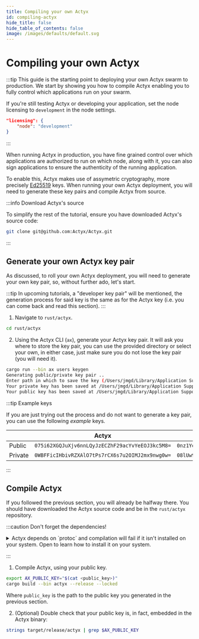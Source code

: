 ```yaml
---
title: Compiling your own Actyx
id: compiling-actyx
hide_title: false
hide_table_of_contents: false
image: /images/defaults/default.svg
---
```



# Compiling your own Actyx

:::tip
This guide is the starting point to deploying your own Actyx swarm to production.
We start by showing you how to compile Actyx enabling you to fully control which
applications run on your swarm.

If you're still testing Actyx or developing your application, set the node licensing
to `development` in the node settings.

```json
"licensing": {
    "node": "development"
}
```

:::

When running Actyx in production, you have fine grained control over which applications
are authorized to run on which node, along with it, you can also sign applications to
ensure the authenticity of the running application.

To enable this, Actyx makes use of assymetric cryptography, more precisely
[Ed25519](https://en.wikipedia.org/wiki/EdDSA#Ed25519) keys.
When running your own Actyx deployment, you will need to generate these key pairs and
compile Actyx from source.

:::info Download Actyx's source

To simplify the rest of the tutorial, ensure you have downloaded Actyx's source code:

```bash
git clone git@github.com:Actyx/Actyx.git
```

:::

## Generate your own Actyx key pair

As discussed, to roll your own Actyx deployment, you will need to generate your own key pair,
so, without further ado, let's start.

:::tip
In upcoming tutorials, a "developer key pair" will be mentioned, the generation process
for said key is the same as for the Actyx key (i.e. you can come back and read this section).
:::

1. Navigate to `rust/actyx`.

```bash
cd rust/actyx
```

2. Using the Actyx CLI (`ax`), generate your Actyx key pair. It will ask you where to
   store the key pair, you can use the provided directory or select your own, in either
   case, just make sure you do not lose the key pair (you will need it).

```bash
cargo run --bin ax users keygen
Generating public/private key pair ..
Enter path in which to save the key (/Users/jmgd/Library/Application Support/actyx/keys/users/id):
Your private key has been saved at /Users/jmgd/Library/Application Support/actyx/keys/users/id
Your public key has been saved at /Users/jmgd/Library/Application Support/actyx/keys/users/id.pub
```

:::tip Example keys

If you are just trying out the process and do not want to generate a key pair, you can
use the following _example_ keys.

|         | Actyx                                           | Developer                                       |
| ------- | ----------------------------------------------- | ----------------------------------------------- |
| Public  | `075i62XGQJuXjv6nnLQyJzECZhF29acYvYeEOJ3kc5M8=` | `0nz1YdHu/JDmS6CImcZgOj9Y960sJOPrbZHAJO107qW0=` |
| Private | `0WBFFicIHbivRZXAlO7tPs7rCX6s7u2OIMJ2mx9nwg0w=` | `08lUw93C+xzdxBcsYOoPVjzn8IHPJtnJW9Y/WyEu4v64=` |

:::

## Compile Actyx

If you followed the previous section, you will already be halfway there.
You should have downloaded the Actyx source code and be in the `rust/actyx` repository.

:::caution Don't forget the dependencies!

<details>
<summary>Actyx depends on `protoc` and compilation will fail if it isn't installed on your system. Open to learn how to install it on your system.</summary>

<Tabs>
<Windows>

Using Chocolatey:

```powershell
choco install protoc
```

</Windows>
<Mac>

Using brew:

```bash
brew install protobuf
```

</Mac>
<Linux>

Using `apt`:

```bash
apt-get install protobuf-compiler
```

</Linux>
</Tabs>

</details>

:::

1. Compile Actyx, using your public key.

```bash
export AX_PUBLIC_KEY="$(cat <public_key>)"
cargo build --bin actyx --release --locked
```

Where `public_key` is the path to the public key you generated in the previous section.

2. (Optional) Double check that your public key is, in fact, embedded in the Actyx binary:

```bash
strings target/release/actyx | grep $AX_PUBLIC_KEY
```
